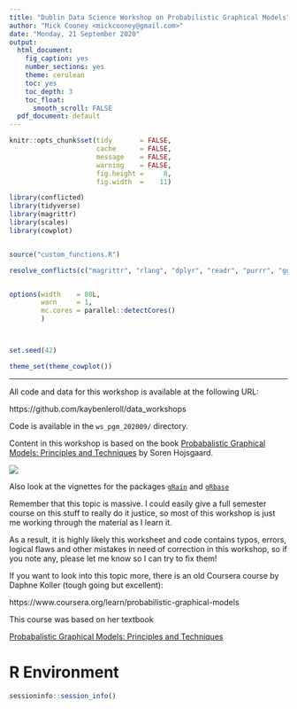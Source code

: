 ```yaml
---
title: "Dublin Data Science Workshop on Probabilistic Graphical Models"
author: "Mick Cooney <mickcooney@gmail.com>"
date: "Monday, 21 September 2020"
output:
  html_document:
    fig_caption: yes
    number_sections: yes
    theme: cerulean
    toc: yes
    toc_depth: 3
    toc_float:
      smooth_scroll: FALSE
  pdf_document: default
---
```



```r
knitr::opts_chunk$set(tidy       = FALSE,
                      cache      = FALSE,
                      message    = FALSE,
                      warning    = FALSE,
                      fig.height =     8,
                      fig.width  =    11)

library(conflicted)
library(tidyverse)
library(magrittr)
library(scales)
library(cowplot)


source("custom_functions.R")

resolve_conflicts(c("magrittr", "rlang", "dplyr", "readr", "purrr", "ggplot2"))


options(width    = 80L,
        warn     = 1,
        mc.cores = parallel::detectCores()
        )



set.seed(42)

theme_set(theme_cowplot())
```



---


All code and data for this workshop is available at the following URL:

https://github.com/kaybenleroll/data_workshops

Code is available in the `ws_pgm_202009/` directory.



Content in this workshop is based on the book
[Probabalistic Graphical Models: Principles and Techniques](http://www.springer.com/us/book/9781461422983)
by Soren Hojsgaard.

![](img/graphical_models_cover.png)




Also look at the vignettes for the packages
[`gRain`](https://cran.r-project.org/web/packages/gRain/index.html)
and
[`gRbase`](https://cran.r-project.org/web/packages/gRbase/index.html)


Remember that this topic is massive. I could easily give a full
semester course on this stuff to really do it justice, so most of this
workshop is just me working through the material as I learn it.


As a result, it is highly likely this worksheet and code contains
typos, errors, logical flaws and other mistakes in need of correction
in this workshop, so if you note any, please let me know so I can try
to fix them!


If you want to look into this topic more, there is an old Coursera
course by Daphne Koller (tough going but excellent):

https://www.coursera.org/learn/probabilistic-graphical-models



This course was based on her textbook

[Probabalistic Graphical Models: Principles and Techniques](http://pgm.stanford.edu/)








# R Environment

```r
sessioninfo::session_info()
```
